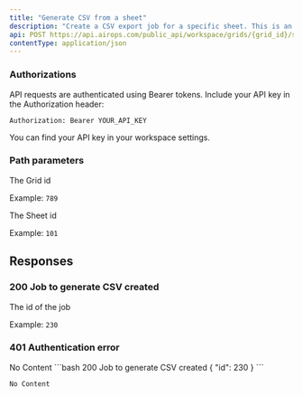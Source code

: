 ```yaml
---
title: "Generate CSV from a sheet"
description: "Create a CSV export job for a specific sheet. This is an asynchronous operation - use the returned job ID with the download endpoint to check status and retrieve the file."
api: POST https://api.airops.com/public_api/workspace/grids/{grid_id}/sheets/{sheet_id}/csv_jobs
contentType: application/json
---
```


### Authorizations

<ParamField header="Authorization" type="string" required>
API requests are authenticated using Bearer tokens. Include your API key in the Authorization header:

`Authorization: Bearer YOUR_API_KEY`

You can find your API key in your workspace settings.
</ParamField>

### Path parameters
<ParamField path="grid_id" type="string" required>
The Grid id

Example: `789`
</ParamField>

<ParamField path="sheet_id" type="string" required>
The Sheet id

Example: `101`
</ParamField>

## Responses

### 200 Job to generate CSV created

<Expandable title="Response body">
<ResponseField name="Response" type="object">
<Expandable title="properties">
<ResponseField name="id" type="integer">
The id of the job

Example: `230`
</ResponseField>
</Expandable>
</ResponseField>
</Expandable>

### 401 Authentication error
<Expandable>
No Content
</Expandable>




<ResponseExample>
```bash 200 Job to generate CSV created
{
  "id": 230
}
```

```bash 401 Authentication error
No Content
```
</ResponseExample>
